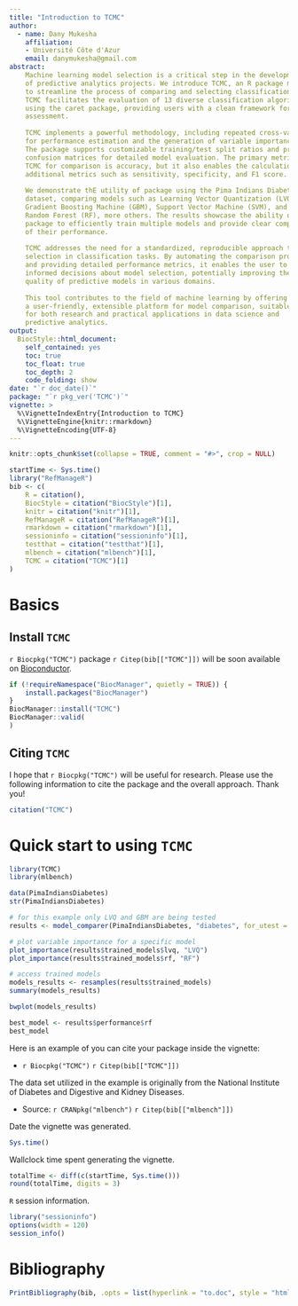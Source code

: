 ---
title: "Introduction to TCMC"
author: 
  - name: Dany Mukesha
    affiliation:
    - Université Côte d'Azur
    email: danymukesha@gmail.com
abstract: 
    Machine learning model selection is a critical step in the development 
    of predictive analytics projects. We introduce TCMC, an R package made 
    to streamline the process of comparing and selecting classification models.
    TCMC facilitates the evaluation of 13 diverse classification algorithms 
    using the caret package, providing users with a clean framework for model
    assessment.
    
    TCMC implements a powerful methodology, including repeated cross-validation
    for performance estimation and the generation of variable importance plots. 
    The package supports customizable training/test split ratios and produces 
    confusion matrices for detailed model evaluation. The primary metric of 
    TCMC for comparison is accuracy, but it also enables the calculation of 
    additional metrics such as sensitivity, specificity, and F1 score.
    
    We demonstrate thE utility of package using the Pima Indians Diabetes 
    dataset, comparing models such as Learning Vector Quantization (LVQ), 
    Gradient Boosting Machine (GBM), Support Vector Machine (SVM), and 
    Random Forest (RF), more others. The results showcase the ability of 
    package to efficiently train multiple models and provide clear comparisons
    of their performance.
    
    TCMC addresses the need for a standardized, reproducible approach to model
    selection in classification tasks. By automating the comparison process 
    and providing detailed performance metrics, it enables the user to make 
    informed decisions about model selection, potentially improving the overall 
    quality of predictive models in various domains.
    
    This tool contributes to the field of machine learning by offering 
    a user-friendly, extensible platform for model comparison, suitable 
    for both research and practical applications in data science and 
    predictive analytics.
output: 
  BiocStyle::html_document:
    self_contained: yes
    toc: true
    toc_float: true
    toc_depth: 2
    code_folding: show
date: "`r doc_date()`"
package: "`r pkg_ver('TCMC')`"
vignette: >
  %\VignetteIndexEntry{Introduction to TCMC}
  %\VignetteEngine{knitr::rmarkdown}
  %\VignetteEncoding{UTF-8}  
---

```{r setup, include = FALSE}
knitr::opts_chunk$set(collapse = TRUE, comment = "#>", crop = NULL)
```

```{r vignetteSetup, echo=FALSE, message=FALSE, warning = FALSE}
startTime <- Sys.time()
library("RefManageR")
bib <- c(
    R = citation(),
    BiocStyle = citation("BiocStyle")[1],
    knitr = citation("knitr")[1],
    RefManageR = citation("RefManageR")[1],
    rmarkdown = citation("rmarkdown")[1],
    sessioninfo = citation("sessioninfo")[1],
    testthat = citation("testthat")[1],
    mlbench = citation("mlbench")[1],
    TCMC = citation("TCMC")[1]
)
```

# Basics

## Install `TCMC`

`r Biocpkg("TCMC")` package `r Citep(bib[["TCMC"]])` will be soon available on
[Bioconductor](http://bioconductor.org). 

```{r "install", eval = FALSE}
if (!requireNamespace("BiocManager", quietly = TRUE)) {
    install.packages("BiocManager")
}
BiocManager::install("TCMC")
BiocManager::valid(
)
```

## Citing `TCMC`

I hope that `r Biocpkg("TCMC")` will be useful for research. 
Please use the following information to cite the package 
and the overall approach. Thank you!

```{r "citation"}
citation("TCMC")
```

# Quick start to using `TCMC`

```{r "start", message=FALSE, warning=FALSE}
library(TCMC)
library(mlbench)
```

```{r data}
data(PimaIndiansDiabetes)
str(PimaIndiansDiabetes)
```


```{r model, message=FALSE, warning=FALSE}
# for this example only LVQ and GBM are being tested
results <- model_comparer(PimaIndiansDiabetes, "diabetes", for_utest = TRUE)
```

```{r plot_vip}
# plot variable importance for a specific model
plot_importance(results$trained_models$lvq, "LVQ")
plot_importance(results$trained_models$rf, "RF")
```

```{r assess}
# access trained models
models_results <- resamples(results$trained_models)
summary(models_results)
```
```{r plot_acc}
bwplot(models_results)
```

```{r best_model}
best_model <- results$performance$rf
best_model
```

Here is an example of you can cite your package inside the vignette:

* `r Biocpkg("TCMC")` `r Citep(bib[["TCMC"]])`

The data set utilized in the example is originally from the National 
Institute of Diabetes and Digestive and Kidney Diseases. 

* Source: `r CRANpkg("mlbench")` `r Citep(bib[["mlbench"]])`

Date the vignette was generated.

```{r reproduce1, echo=FALSE}
Sys.time()
```

Wallclock time spent generating the vignette.

```{r reproduce2, echo=FALSE}
totalTime <- diff(c(startTime, Sys.time()))
round(totalTime, digits = 3)
```

`R` session information.

```{r reproduce3, echo=FALSE}
library("sessioninfo")
options(width = 120)
session_info()
```

# Bibliography

```{r vignetteBiblio, results = "asis", echo = FALSE, warning = FALSE}
PrintBibliography(bib, .opts = list(hyperlink = "to.doc", style = "html"))
```
